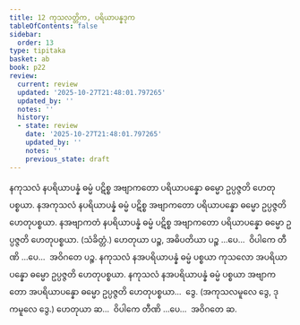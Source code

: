 ```yaml
---
title: 12 ကုသလတ္တိက, ပရိယာပန္နဒုက
tableOfContents: false
sidebar:
  order: 13
type: tipitaka
basket: ab
book: p22
review:
  current: review
  updated: '2025-10-27T21:48:01.797265'
  updated_by: ''
  notes: ''
  history:
  - state: review
    date: '2025-10-27T21:48:01.797265'
    updated_by: ''
    notes: ''
    previous_state: draft
---
```



<ReviewStatus review={frontmatter.review} showDetails={true} />

<HypothesisAnnotation frontmatter={frontmatter} />

<DynamicBreadcrumb />

<Division number="32" book="p22" e="ch" v="40" p="383">

<Paragraph number="73" book="p22">
နကုသလံ နပရိယာပန္နံ ဓမ္မံ ပဋိစ္စ အဗျာကတော ပရိယာပန္နော ဓမ္မော ဥပ္ပဇ္ဇတိ ဟေတုပစ္စယာ. နအကုသလံ နပရိယာပန္နံ ဓမ္မံ ပဋိစ္စ အဗျာကတော ပရိယာပန္နော ဓမ္မော ဥပ္ပဇ္ဇတိ ဟေတုပစ္စယာ. နအဗျာကတံ နပရိယာပန္နံ ဓမ္မံ ပဋိစ္စ အဗျာကတော ပရိယာပန္နော ဓမ္မော ဥပ္ပဇ္ဇတိ ဟေတုပစ္စယာ. (သံခိတ္တံ.) ဟေတုယာ ပဉ္စ, အဓိပတိယာ ပဉ္စ …ပေ…  ဝိပါကေ တီဏိ …ပေ…  အဝိဂတေ ပဉ္စ.
</Paragraph>

<Paragraph number="74" book="p22">
နကုသလံ နအပရိယာပန္နံ ဓမ္မံ ပစ္စယာ ကုသလော အပရိယာပန္နော ဓမ္မော ဥပ္ပဇ္ဇတိ ဟေတုပစ္စယာ. နကုသလံ နအပရိယာပန္နံ ဓမ္မံ ပစ္စယာ အဗျာကတော အပရိယာပန္နော ဓမ္မော ဥပ္ပဇ္ဇတိ ဟေတုပစ္စယာ…  ဒွေ. (အကုသလမူလေ ဒွေ, ဒုကမူလေ ဒွေ.) ဟေတုယာ ဆ…  ဝိပါကေ တီဏိ …ပေ…  အဝိဂတေ ဆ.
</Paragraph>
</Division>
